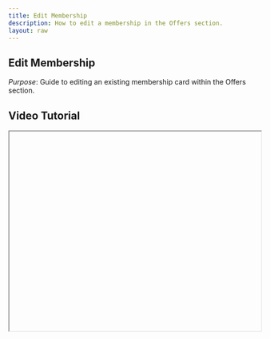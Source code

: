 ```yaml
---
title: Edit Membership
description: How to edit a membership in the Offers section.
layout: raw
---
```



<div className="mdx-content">

## Edit Membership

 

*Purpose*: Guide to editing an existing membership card within the Offers section.

## Video Tutorial



<iframe
  width="100%"
  height="400"
  title="Edit Membership Tutorial"
  allowFullScreen
  className="rounded-lg"
/>

---

## Steps:



❶ **Navigate to Offers > Membership**  
Navigate to **Offers > Membership**.

❷ **Open the Edit Menu**  
Click the **3-dot menu** on the desired membership row and select **Edit**.  
- Or, click the **Membership Name** and choose **Edit** from the top-right 3-dot menu.

❸ **Update Membership Details**  
Update fields such as **Basic Info**, **Pricing**, or **Venue**.

❹ **Save Your Changes**  
Click **Save** to confirm changes.

---

**Tip for First-Time Users**:  
Make sure all updates reflect your current offers and venue availability before saving.

<div className="space-y-4 mt-6">

<div className="my-10 border-t border-gray-200" />

## More questions about this


</div>
<div className="space-y-4 mt-6">
  <details className="bg-white rounded-md p-4 border border-gray-300">
  <summary
    className="font-medium text-base text-gray-900"
    style={{
      backgroundColor: 'transparent',
      outline: 'none',
      cursor: 'pointer',
      userSelect: 'none',
      listStyle: 'none',
    }}
  >What if I edit a membership that’s already sold?</summary>
   <p className="mt-2 text-sm text-gray-700">
      Changes will apply to new sales going forward. Existing memberships remain unchanged.
    </p>
  </details>

  <details className="bg-white rounded-md p-4 border border-gray-300">
  <summary
    className="font-medium text-base text-gray-900"
    style={{
      backgroundColor: 'transparent',
      outline: 'none',
      cursor: 'pointer',
      userSelect: 'none',
      listStyle: 'none',
    }}
  >Can I undo changes after saving?</summary>
    <p className="mt-2 text-sm text-gray-700">
      No, but you can edit the membership again to adjust anything further.
    </p>
  </details>
</div>
</div>

---

<div className="space-y-4 mt-6">

<div className="my-10 border-t border-gray-200" />

<div className="mdx-content mt-10">

Was this article helpful?

<div style={{ display: 'flex', gap: '1rem' }}>
  <button style={{ padding: '0.5rem', borderRadius: '9999px', backgroundColor: '#f0f0f0' }}>
    👍
  </button>
  <button style={{ padding: '0.5rem', borderRadius: '9999px', backgroundColor: '#f0f0f0' }}>
    👎
  </button>
</div>
</div>

---
</div>
